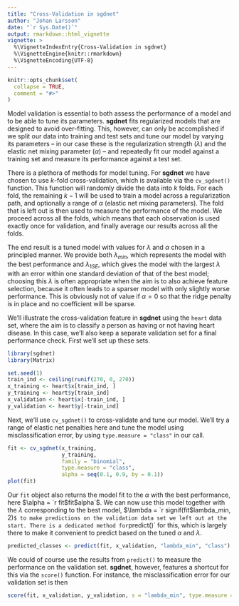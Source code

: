 ```yaml
---
title: "Cross-Validation in sgdnet"
author: "Johan Larsson"
date: "`r Sys.Date()`"
output: rmarkdown::html_vignette
vignette: >
  %\VignetteIndexEntry{Cross-Validation in sgdnet}
  %\VignetteEngine{knitr::rmarkdown}
  %\VignetteEncoding{UTF-8}
---
```


```r
knitr::opts_chunk$set(
  collapse = TRUE,
  comment = "#>"
)
```

Model validation is essential to both assess the performance of a model
and to be able to tune its parameters. **sgdnet** fits regularized models that
are designed to avoid over-fitting. This, however, can only be accomplished
if we split our data into training and test sets and tune our model by
varying its parameters -- in our case these is the regularization strength 
($\lambda$) and the elastic net mixing parameter ($\alpha$) -- and
repeatedly fit our model against a training set and measure
its performance against a test set. 

There is a plethora of methods for model tuning. For **sgdnet** we have
chosen to use $k$-fold cross-validation, which is available via
the `cv_sgdnet()` function. This function will randomly divide the 
data into $k$ folds. For each fold, the remaining $k-1$ will
be used to train a model across a regularization path, and optionally a
range of $\alpha$ (elastic net mixing parameters). The fold that is left out
is then used to measure the performance of the model. We proceed across 
all the folds, which means that each observation is used exactly once for 
validation, and finally average our results across all the folds.

The end result is a tuned model with values for $\lambda$ and $\alpha$ chosen
in a principled manner. We provide both $\lambda_{min}$,
which represents the model with the best performance and $\lambda_{1SE}$,
which gives the model with the largest $\lambda$ with an error within one
standard deviation of that of the best model; choosing this $\lambda$
is often appropriate when the aim is to also achieve feature selection,
because it often leads to a sparser model with only slightly worse performance.
This is obviously not of value if $\alpha = 0$ so that the ridge penalty
is in place and no coefficient will be sparse.

We'll illustrate the cross-validation feature in **sgdnet** using
the `heart` data set, where the aim is to classify 
a person as having or not having heart disease. In this case,
we'll also keep a separate validation set for a final performance check.
First we'll set up these sets.

```r
library(sgdnet)
library(Matrix)

set.seed(1)
train_ind <- ceiling(runif(270, 0, 270))
x_training <- heart$x[train_ind, ]
y_training <- heart$y[train_ind]
x_validation <- heart$x[-train_ind, ]
y_validation <- heart$y[-train_ind]
```

Next, we'll use `cv_sgdnet()` to cross-validate and tune our model. We'll
try a range of elastic net penalties here and tune the 
model using misclassification error, by using `type.measure = "class"` in
our call.

```r
fit <- cv_sgdnet(x_training, 
                 y_training,
                 family = "binomial",
                 type.measure = "class",
                 alpha = seq(0.1, 0.9, by = 0.1))
plot(fit)
```

Our `fit` object also returns the model fit to the $\alpha$ with the
best performance, here $\alpha = `r fit$fit$alpha`$. We can now use this model
together with the $\lambda$ corresponding to the best model,
$\lambda = `r signif(fit$lambda_min, 2)`$ to make predictions
on the validation data set we left out at the start. There is a dedicated
method for `predict()` for this, which is largely there to make it convenient
to predict based on the tuned $\alpha$ and $\lambda$.

```r
predicted_classes <- predict(fit, x_validation, "lambda_min", "class")
```

We could of course use the results from `predict()` to measure the
performance on the validation set. **sgdnet**, however, features a shortcut
for this via the `score()` function. For instance, the misclassification error
for our validation set is then

```r
score(fit, x_validation, y_validation, s = "lambda_min", type.measure = "class")
```


